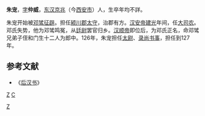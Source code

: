 {{Otheruses|other=名为朱寵的其他人物|朱寵 (嘉靖進士)}}
'''朱宠'''，[[表字|字]]'''仲威'''，[[东汉|东汉]][[京兆|京兆]]（今[[西安市|西安市]]）人，生卒年均不詳。

朱宠开始被[[邓骘|邓骘]][[征辟|征辟]]。担任[[颍川郡|颍川郡]][[太守|太守]]，治郡有方。[[汉安帝|汉安帝]][[建光_(东汉)|建光]]年间，任[[大司农|大司农]]。邓氏失势，他为邓骘鸣冤，从[[廷尉|廷尉]]罢官归乡。[[汉顺帝|汉顺帝]]即位后，为邓氏正名，命邓骘兄弟子侄和门生十二人为郎中。126年，朱宠担任[[太尉|太尉]]、[[录尚书事|录尚书事]]，担任到127年。

==参考文献==
*《[[后汉书|后汉书]]》
{{东汉大司马太尉}}
[[Category:东汉太尉|Z]]
[[category:西安人|Z]]
[[category:朱姓|C]]